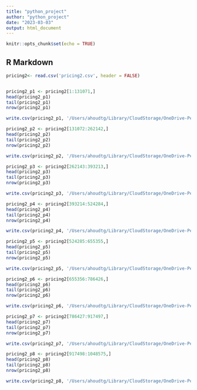 ```yaml
---
title: "python_project"
author: "python_project"
date: "2023-03-03"
output: html_document
---
```


```r
knitr::opts_chunk$set(echo = TRUE)
```

## R Markdown

```r

pricing2<- read.csv('pricing2.csv', header = FALSE)


pricing2_p1 <- pricing2[1:131071,]
head(pricing2_p1)
tail(pricing2_p1)
nrow(pricing2_p1)

write.csv(pricing2_p1, '/Users/ahoudtg/Library/CloudStorage/OneDrive-Personal/Documents/Spring 2023 MSBA/BZAN554 DEEP/group_project_1/pricing2_p1.csv')

pricing2_p2 <- pricing2[131072:262142,]
head(pricing2_p2)
tail(pricing2_p2)
nrow(pricing2_p2)

write.csv(pricing2_p2, '/Users/ahoudtg/Library/CloudStorage/OneDrive-Personal/Documents/Spring 2023 MSBA/BZAN554 DEEP/group_project_1/pricing2_p2.csv')

pricing2_p3 <- pricing2[262143:393213,]
head(pricing2_p3)
tail(pricing2_p3)
nrow(pricing2_p3)

write.csv(pricing2_p3, '/Users/ahoudtg/Library/CloudStorage/OneDrive-Personal/Documents/Spring 2023 MSBA/BZAN554 DEEP/group_project_1/pricing2_p3.csv')

pricing2_p4 <- pricing2[393214:524284,]
head(pricing2_p4)
tail(pricing2_p4)
nrow(pricing2_p4)

write.csv(pricing2_p4, '/Users/ahoudtg/Library/CloudStorage/OneDrive-Personal/Documents/Spring 2023 MSBA/BZAN554 DEEP/group_project_1/pricing2_p4.csv')

pricing2_p5 <- pricing2[524285:655355,]
head(pricing2_p5)
tail(pricing2_p5)
nrow(pricing2_p5)

write.csv(pricing2_p5, '/Users/ahoudtg/Library/CloudStorage/OneDrive-Personal/Documents/Spring 2023 MSBA/BZAN554 DEEP/group_project_1/pricing2_p5.csv')

pricing2_p6 <- pricing2[655356:786426,]
head(pricing2_p6)
tail(pricing2_p6)
nrow(pricing2_p6)

write.csv(pricing2_p6, '/Users/ahoudtg/Library/CloudStorage/OneDrive-Personal/Documents/Spring 2023 MSBA/BZAN554 DEEP/group_project_1/pricing2_p6.csv')

pricing2_p7 <- pricing2[786427:917497,]
head(pricing2_p7)
tail(pricing2_p7)
nrow(pricing2_p7)

write.csv(pricing2_p7, '/Users/ahoudtg/Library/CloudStorage/OneDrive-Personal/Documents/Spring 2023 MSBA/BZAN554 DEEP/group_project_1/pricing2_p7.csv')

pricing2_p8 <- pricing2[917498:1048575,]
head(pricing2_p8)
tail(pricing2_p8)
nrow(pricing2_p8)

write.csv(pricing2_p8, '/Users/ahoudtg/Library/CloudStorage/OneDrive-Personal/Documents/Spring 2023 MSBA/BZAN554 DEEP/group_project_1/pricing2_p8.csv')

```

